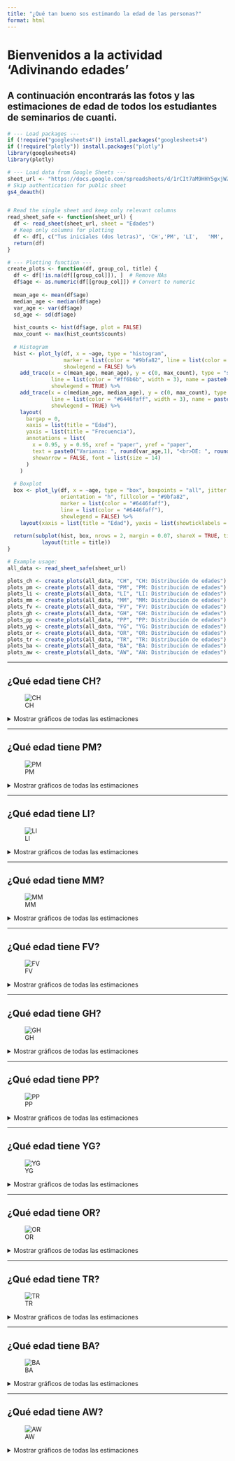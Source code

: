 ```yaml
---
title: "¿Qué tan bueno sos estimando la edad de las personas?"
format: html
---
```


# Bienvenidos a la actividad 'Adivinando edades'

## A continuación encontrarás las fotos y las estimaciones de edad de todos los estudiantes de seminarios de cuanti.

```r
# --- Load packages ---
if (!require("googlesheets4")) install.packages("googlesheets4")
if (!require("plotly")) install.packages("plotly")
library(googlesheets4)
library(plotly)

# --- Load data from Google Sheets ---
sheet_url <- "https://docs.google.com/spreadsheets/d/1rCIt7aM9HHY5gxjWZVtqXMmn-m4CEI85U_n6u5dpWsI"
# Skip authentication for public sheet
gs4_deauth()


# Read the single sheet and keep only relevant columns
read_sheet_safe <- function(sheet_url) {
  df <- read_sheet(sheet_url, sheet = "Edades")
  # Keep only columns for plotting
  df <- df[, c("Tus iniciales (dos letras)", 'CH','PM',	'LI',	'MM',	'FV',	'GH',	'PP',	'YG',	'OR',	'TR',	'BA',	'AW')]
  return(df)
}

# --- Plotting function ---
create_plots <- function(df, group_col, title) {
  df <- df[!is.na(df[[group_col]]), ]  # Remove NAs
  df$age <- as.numeric(df[[group_col]]) # Convert to numeric
  
  mean_age <- mean(df$age)
  median_age <- median(df$age)
  var_age <- var(df$age)
  sd_age <- sd(df$age)
  
  hist_counts <- hist(df$age, plot = FALSE)
  max_count <- max(hist_counts$counts)
  
  # Histogram
  hist <- plot_ly(df, x = ~age, type = "histogram",
                  marker = list(color = "#9bfa82", line = list(color = "#6446faff", width = 1)),
                  showlegend = FALSE) %>%
    add_trace(x = c(mean_age, mean_age), y = c(0, max_count), type = "scatter", mode = "lines",
              line = list(color = "#ff6b6b", width = 3), name = paste0("Media: ", round(mean_age,1)),
              showlegend = TRUE) %>%
    add_trace(x = c(median_age, median_age), y = c(0, max_count), type = "scatter", mode = "lines",
              line = list(color = "#6446faff", width = 3), name = paste0("Mediana: ", round(median_age,1)),
              showlegend = TRUE) %>%
    layout(
      bargap = 0,
      xaxis = list(title = "Edad"),
      yaxis = list(title = "Frecuencia"),
      annotations = list(
        x = 0.95, y = 0.95, xref = "paper", yref = "paper",
        text = paste0("Varianza: ", round(var_age,1), "<br>DE: ", round(sd_age,1)),
        showarrow = FALSE, font = list(size = 14)
      )
    )
  
  # Boxplot
  box <- plot_ly(df, x = ~age, type = "box", boxpoints = "all", jitter = 0.3,
                 orientation = "h", fillcolor = "#9bfa82",
                 marker = list(color = "#6446faff"),
                 line = list(color = "#6446faff"),
                 showlegend = FALSE) %>%
    layout(xaxis = list(title = "Edad"), yaxis = list(showticklabels = FALSE))
  
  return(subplot(hist, box, nrows = 2, margin = 0.07, shareX = TRUE, titleX = TRUE) %>%
           layout(title = title))
}

# Example usage:
all_data <- read_sheet_safe(sheet_url)

plots_ch <- create_plots(all_data, "CH", "CH: Distribución de edades")
plots_pm <- create_plots(all_data, "PM", "PM: Distribución de edades")
plots_li <- create_plots(all_data, "LI", "LI: Distribución de edades")
plots_mm <- create_plots(all_data, "MM", "MM: Distribución de edades")
plots_fv <- create_plots(all_data, "FV", "FV: Distribución de edades")
plots_gh <- create_plots(all_data, "GH", "GH: Distribución de edades")
plots_pp <- create_plots(all_data, "PP", "PP: Distribución de edades")
plots_yg <- create_plots(all_data, "YG", "YG: Distribución de edades")
plots_or <- create_plots(all_data, "OR", "OR: Distribución de edades")
plots_tr <- create_plots(all_data, "TR", "TR: Distribución de edades")
plots_ba <- create_plots(all_data, "BA", "BA: Distribución de edades")
plots_aw <- create_plots(all_data, "AW", "AW: Distribución de edades")

```

------------------------------------------------------------------------

## ¿Qué edad tiene CH?

![CH](images/CH_49.jpeg)


<details>

<summary>Mostrar gráficos de todas las estimaciones</summary>

```r
plots_ch
```

</details>

------------------------------------------------------------------------

## ¿Qué edad tiene PM?


![PM](images/PM_10.jpeg)

<details>

<summary>Mostrar gráficos de todas las estimaciones</summary>

```r
plots_pm
```

</details>


------------------------------------------------------------------------

## ¿Qué edad tiene LI?


![LI](images/LI_45.jpeg)
<details>

<summary>Mostrar gráficos de todas las estimaciones</summary>

```r
plots_li
```

</details>
------------------------------------------------------------------------

## ¿Qué edad tiene MM?


![MM](images/MM_63.jpeg)
<details>

<summary>Mostrar gráficos de todas las estimaciones</summary>

```r
plots_mm
```

</details>

------------------------------------------------------------------------

## ¿Qué edad tiene FV?


![FV](images/FV_17.jpeg)
<details>

<summary>Mostrar gráficos de todas las estimaciones</summary>

```r
plots_fv
```

</details>

------------------------------------------------------------------------

## ¿Qué edad tiene GH?


![GH](images/GH_76.jpeg)
<details>

<summary>Mostrar gráficos de todas las estimaciones</summary>

```r
plots_gh
```

</details>

------------------------------------------------------------------------

## ¿Qué edad tiene PP?


![PP](images/PP_13.jpeg)
<details>

<summary>Mostrar gráficos de todas las estimaciones</summary>

```r
plots_pp
```

</details>

------------------------------------------------------------------------

## ¿Qué edad tiene YG?


![YG](images/YG_25.jpeg)
<details>

<summary>Mostrar gráficos de todas las estimaciones</summary>

```r
plots_yg
```

</details>

------------------------------------------------------------------------

## ¿Qué edad tiene OR?


![OR](images/OR_77.jpeg)
<details>

<summary>Mostrar gráficos de todas las estimaciones</summary>

```r
plots_or
```

</details>

------------------------------------------------------------------------

## ¿Qué edad tiene TR?


![TR](images/TR_37.jpeg)
<details>

<summary>Mostrar gráficos de todas las estimaciones</summary>

```r
plots_tr
```

</details>

------------------------------------------------------------------------

## ¿Qué edad tiene BA?


![BA](images/BA_02.jpeg)
<details>

<summary>Mostrar gráficos de todas las estimaciones</summary>

```r
plots_ba
```

</details>

------------------------------------------------------------------------

## ¿Qué edad tiene AW?


![AW](images/AW_24.jpeg)
<details>

<summary>Mostrar gráficos de todas las estimaciones</summary>

```r
plots_aw
```

</details>
